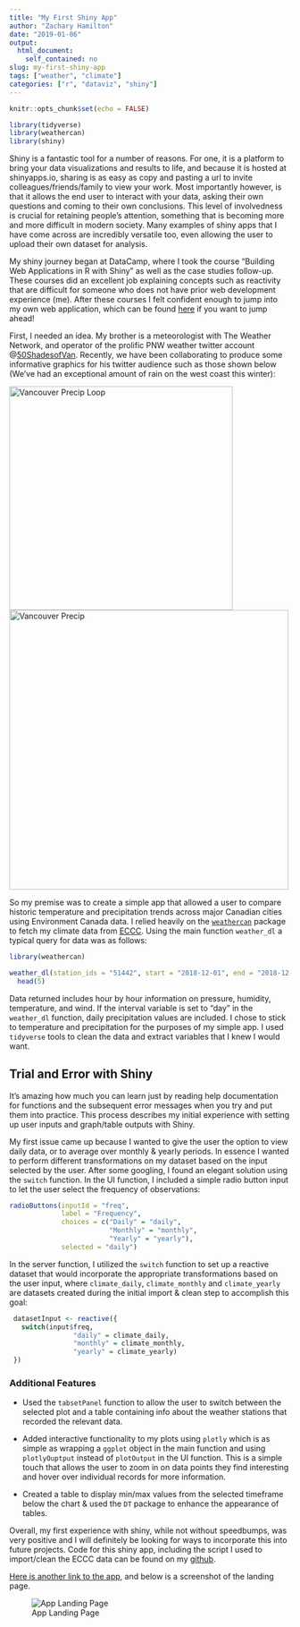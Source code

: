 ```yaml
---
title: "My First Shiny App"
author: "Zachary Hamilton"
date: "2019-01-06"
output: 
  html_document:
    self_contained: no
slug: my-first-shiny-app
tags: ["weather", "climate"]
categories: ["r", "dataviz", "shiny"]
---
```


```r
knitr::opts_chunk$set(echo = FALSE)

library(tidyverse)
library(weathercan)
library(shiny)


```


Shiny is a fantastic tool for a number of reasons. For one, it is a platform to bring your data visualizations and results to life, and because it is hosted at shinyapps.io, sharing is as easy as copy and pasting a url to invite colleagues/friends/family to view your work. Most importantly however, is that it allows the end user to interact with your data, asking their own questions and coming to their own conclusions. This level of involvedness is crucial for retaining people's attention, something that is becoming more and more difficult in modern society. Many examples of shiny apps that I have come across are incredibly versatile too, even allowing the user to upload their own dataset for analysis. 

My shiny journey began at DataCamp, where I took the course "Building Web Applications in R with Shiny" as well as the case studies follow-up. These courses did an excellent job explaining concepts such as reactivity that are difficult for someone who does not have prior web development experience (me). After these courses I felt confident enough to jump into my own web application, which can be found [here](https://zachary-hamilton.shinyapps.io/weather_app/) if you want to jump ahead!

First, I needed an idea. My brother is a meteorologist with The Weather Network, and operator of the prolific PNW weather twitter account @[50ShadesofVan](https://twitter.com/50ShadesofVan). Recently, we have been collaborating to produce some informative graphics for his twitter audience such as those shown below (We've had an exceptional amount of rain on the west coast this winter):


![Vancouver Precip Loop](/img/precip_anim_loop.gif){width=400px} ![Vancouver Precip](/img/yvr_rain.png){width=500px}

So my premise was to create a simple app that allowed a user to compare historic temperature and precipitation trends across major Canadian cities using Environment Canada data. I relied heavily on the [`weathercan`](https://github.com/ropensci/weathercan) package to fetch my climate data from [ECCC](http://dd.meteo.gc.ca/). Using the main function `weather_dl` a typical query for data was as follows:

```r
library(weathercan)

weather_dl(station_ids = "51442", start = "2018-12-01", end = "2018-12-02", interval = "hour") %>%
  head(5)
```
Data returned includes hour by hour information on pressure, humidity, temperature, and wind. If the interval variable is set to "day" in the `weather_dl` function, daily precipitation values are included. I chose to stick to temperature and precipitation for the purposes of my simple app. I used `tidyverse` tools to clean the data and extract variables that I knew I would want.

## Trial and Error with Shiny

It's amazing how much you can learn just by reading help documentation for functions and the subsequent error messages when you try and put them into practice. This process describes my initial experience with setting up user inputs and graph/table outputs with Shiny. 

My first issue came up because I wanted to give the user the option to view daily data, or to average over monthly & yearly periods. In essence I wanted to perform different transformations on my dataset based on the input selected by the user. After some googling, I found an elegant solution using the `switch` function. In the UI function, I included a simple radio button input to let the user select the frequency of observations:

```r
radioButtons(inputId = "freq", 
             label = "Frequency",
             choices = c("Daily" = "daily",
                         "Monthly" = "monthly",
                         "Yearly" = "yearly"),
             selected = "daily")

```

In the server function, I utilized the `switch` function to set up a reactive dataset that would incorporate the appropriate transformations based on the user input, where `climate_daily`, `climate_monthly` and `climate_yearly` are datasets created during the initial import & clean step to accomplish this goal:

```r
 datasetInput <- reactive({     
   switch(input$freq,
                "daily" = climate_daily,
                "monthly" = climate_monthly,
                "yearly" = climate_yearly)
 })
```

\newline
### Additional Features

* Used the `tabsetPanel` function to allow the user to switch between the selected plot and a table containing info about the weather stations that recorded the relevant data.

* Added interactive functionality to my plots using `plotly` which is as simple as wrapping a `ggplot` object in the main function and using `plotlyOuptput` instead of `plotOutput` in the UI function. This is a simple touch that allows the user to zoom in on data points they find interesting and hover over individual records for more information. 

* Created a table to display min/max values from the selected timeframe below the chart & used the `DT` package to enhance the appearance of tables.

\newline

Overall, my first experience with shiny, while not without speedbumps, was very positive and I will definitely be looking for ways to incorporate this into future projects. Code for this shiny app, including the script I used to import/clean the ECCC data can be found on my [github](https://github.com/zjham/climatecharts). 

[Here is another link to the app](https://zachary-hamilton.shinyapps.io/weather_app/), and below is a screenshot of the landing page. 

![App Landing Page](/img/climate_app.png)


